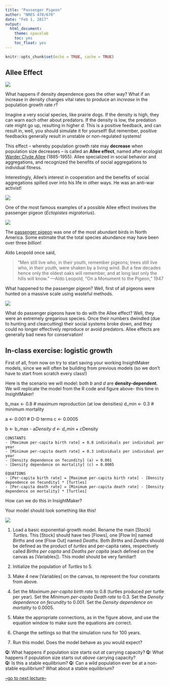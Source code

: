 ```yaml
---
title: "Passenger Pigeon"
author: "NRES 470/670"
date: "Feb 1, 2017"
output: 
  html_document: 
    theme: spacelab
    toc: yes
    toc_float: yes
---
```


```r
knitr::opts_chunk$set(echo = TRUE, cache = TRUE)
```

## Allee Effect

![](prairie_dogs3.jpg)

What happens if density dependence goes the other way? What if an increase in density changes vital rates to produce an *increase* in the population growth rate *r*? 

Imagine a very social species, like prairie dogs. If the density is high, they can warn each other about predators. If the density is low, the predation rate might go up, resulting in higher *d*. This is a positive feedback, and can result in, well, you should simulate it for yourself! But remember, positive feedbacks generally result in unstable or non-regulated systems!

This effect -- whereby population growth rate may **decrease** when population size decreases -- is called an **Allee effect**, named after ecologist [Warder Clyde Allee](https://en.wikipedia.org/wiki/Warder_Clyde_Allee) (1885-1955). Allee specialized in social behavior and aggregations, and recognized the benefits of social aggregations to individual fitness.

Interestingly, Allee's interest in cooperation and the benefits of social aggregations spilled over into his life in other ways. He was an anti-war activist!


![](Allee1.jpg)



One of the most famous examples of a possible Allee effect involves the passenger pigeon (*Ectopistes migratorius*).  



![](PP2.jpg)

The [passenger pigeon](https://en.wikipedia.org/wiki/Passenger_pigeon) was one of the most abundant birds in North America. Some estimate that the total species abundance may have been over three *billion*!

Aldo Leopold once said,

> “Men still live who, in their youth, remember pigeons; trees still live who, in their youth, were shaken by a living wind. But a few decades hence only the oldest oaks will remember, and at long last only the hills will know.”   —Aldo Leopold, “On a Monument to the Pigeon,” 1947

What happened to the passenger pigeon? Well, first of all pigeons were hunted on a massive scale using wasteful methods. 

![](PP1.jpg)

What do passenger pigeons have to do with the Allee effect? Well, they were an extremely gregarious species. Once their numbers dwindled (due to hunting and clearcutting) their social systems broke down, and they could no longer effectively reproduce or avoid predators. Allee effects are generally bad news for conservation!

## In-class exercise: logistic growth

First of all, from now on try to start saving your working InsightMaker models, since we will often be building from previous models (so we don't have to start from scratch every class!)

Here is the scenario we will model: both *b* and *d* are **density-dependent**. We will replicate the model from the R code and figure above- this time in InsightMaker! 

b_max <- 0.8  # maximum reproduction (at low densities)
d_min <- 0.3  # minimum mortality 

a <- 0.001    # D-D terms
c <- 0.0005

b <- b_max - a*Density
d <- d_min + c*Density   

```
CONSTANTS
- [Maximum per-capita birth rate] = 0.8 individuals per individual per year   
- [Minimum per-capita death rate] = 0.3 individuals per individual per year    
- [Density dependence on fecundity] (a) = 0.001    
- [Density dependence on mortality] (c) = 0.0005  
```

```
EQUATIONS
- [Per-capita birth rate] = [Maximum per-capita birth rate] - [Density dependence on fecundity] * [Turtles] 
- [Per-capita death rate] = [Minimum per-capita death rate] - [Density dependence on mortality] * [Turtles] 
```

How can we do this in InsightMaker? 

Your model should look something like this!

![](IM5.jpg)

1. Load a basic exponential-growth model. Rename the main [Stock] *Turtles*. This [Stock] should have two [Flows], one [Flow In] named *Births* and one [Flow Out] named *Deaths*. Both *Births* and *Deaths* should be defined as the product of *turtles* and per-capita rates, respectively called *Births per capita* and *Deaths per capita* (each defined on the canvas as [Variables]). This model should be very familiar!! 

2. Initialize the population of *Turtles* to 5.   

3. Make 4 new [Variables] on the canvas, to represent the four constants from above. 

4. Set the *Maximum per-capita birth rate* to 0.8 (turtles produced per turtle per year). Set the *Minimum per-capita Death rate* to 0.3. Set the *Density dependence on fecundity* to 0.001.  Set the *Density dependence on mortality* to 0.0005.

5. Make the appropriate connections, as in the figure above, and use the equation window to make sure the equations are correct. 

6. Change the settings so that the simulation runs for 100 years.  

7. Run this model. Does the model behave as you would expect? 


**Q:** What happens if population size starts out *at* carrying capacity?
**Q:** What happens if population size starts out *above* carrying capacity?  
**Q:** Is this a stable equilibrium?
**Q:** Can a wild population ever be at a non-stable equilibrium? What about a stable equilibrium?



[--go to next lecture--](LECTURE5.html)
























